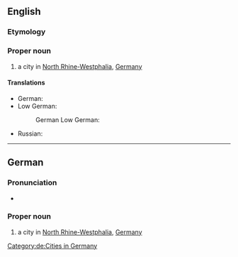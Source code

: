 ==English==
{{wikipedia}}

===Etymology===
{{bor|en|de|Bielefeld}}

===Proper noun===
{{en-proper noun}}

# a city in [[North Rhine-Westphalia]], [[Germany]]

====Translations====
{{trans-top|a city in Germany}}
* German: {{t+|de|Bielefeld|n}}
* Low German:
*: German Low German: {{t+|nds-de|Builefeld|n}}
{{trans-mid}}
* Russian: {{t+|ru|Би́лефельд|m|tr=Bílefɛlʹd}}
{{trans-bottom}}

{{topics|en|Cities in Germany}}

----

==German==
{{wikipedia|lang=de}}

===Pronunciation===
* {{audio|de|De-Bielefeld.ogg|audio}}

===Proper noun===
{{de-proper noun|n}}

# a city in [[North Rhine-Westphalia]], [[Germany]]

[[Category:de:Cities in Germany]]